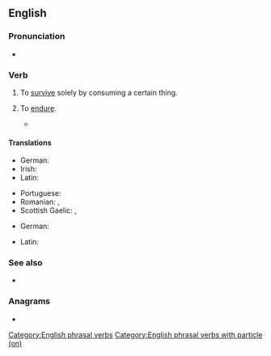 ==English==

===Pronunciation===
* {{audio|En-au-live on.ogg|Audio (AU)|lang=en}}

===Verb===
{{en-verb|lives on|living on|lived on}}

# {{lb|en|idiomatic|transitive}} To [[survive]] solely by consuming a certain thing.
#: {{ux|en|When he was in the rainforest, he '''lived on''' bugs and rainwater.}}
# {{lb|en|idiomatic|intransitive}} To [[endure]].
#: {{ux|en|Her memory '''lives on''' in our hearts.}}
#* {{quote-journal|author=Lewis Smith|title=Queen’s English Society says enuf is enough, innit?: Society formed 40 years ago to protect language against poor spelling and grammar closes because too few people care|url=https://www.theguardian.com/education/2012/jun/04/queens-english-society-enuf-innit|archiveurl=https://web.archive.org/web/20160310080711/http://www.theguardian.com/education/2012/jun/04/queens-english-society-enuf-innit|archivedate=10 March 2016|newspaper={{w|The Guardian}}|location=London|date=4 June 2012|passage=He described the members and organisers of the society as "a group of enthusiasts celebrating the richness and diversity of the English language", and is convinced that whether or not enough volunteers can be found to keep the society going, their enthusiasm and love for good English will '''live on'''.|lang=en}}

====Translations====
{{trans-top|survive by consuming certain thing}}
* German: {{t|de|[[von]] [[etwas]] [[leben]]}}
* Irish: {{t|ga|tar suas|alt=tar suas (ar)}}
* Latin: {{t|la|victitō}}
{{trans-mid}}
* Portuguese: {{t|pt|viver de}}
* Romanian: {{t|ro|trăi din}}, {{t|ro|trăi pe}}
* Scottish Gaelic: {{t|gd|thig suas air}}, {{t|gd|thig beò air}}
{{trans-bottom}}

{{trans-top|to endure}}
* German: {{t|de|weiterleben}}
{{trans-mid}}
* Latin: {{t|la|prōvivō}}
{{trans-bottom}}

===See also===
* {{l|en|live off}}

===Anagrams===
* {{anagrams|en|a=eilnov|in love|love-in}}

[[Category:English phrasal verbs]]
[[Category:English phrasal verbs with particle (on)]]